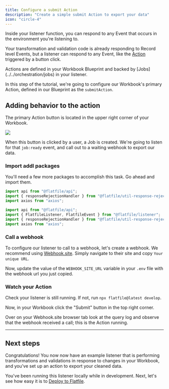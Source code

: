 ```yaml
---
title: Configure a submit Action
description: "Create a simple submit Action to export your data"
icon: "circle-4"
---
```


<Snippet file="shared/dxpbanner.mdx" />

Inside your listener function, you can respond to any Event that occurs in the environment you're listening to.

Your transformation and validation code is already responding to Record level Events, but a listener can respond to any Event, like the [Action](../../orchestration/actions) triggered by a button click.

<Note>
  Actions are defined in your Workbook Blueprint and backed by
  [Jobs](../../orchestration/jobs) in your listener.
</Note>

In this step of the tutorial, we're going to configure our Workbook's primary Action, defined in our Blueprint as the `submitAction`.

## Adding behavior to the action

The primary Action button is located in the upper right corner of your Workbook.

<img
  src="images/quickstart/submit_action.png"
  caption="Submit in the top right corner of your Workbook"
/>

When this button is clicked by a user, a Job is created. We're going to listen for that `job:ready` event,
and call out to a waiting webhook to export our data.

### Import addl packages

You'll need a few more packages to accomplish this task. Go ahead and import them.

<CodeGroup>

```js listener.js
import api from "@flatfile/api";
import { responseRejectionHandler } from "@flatfile/util-response-rejection";
import axios from "axios";
```

```js listener.ts
import api from "@flatfile/api";
import { FlatfileListener, FlatfileEvent } from "@flatfile/listener";
import { responseRejectionHandler } from "@flatfile/util-response-rejection";
import axios from "axios";
```

</CodeGroup>

### Call a webhook

To configure our listener to call to a webhook, let's create a webhook. We recommend using [Webhook.site](https://webhook.site). Simply navigate to their site and copy `Your unique URL`.

Now, update the value of the `WEBHOOK_SITE_URL` variable in your `.env` file with the webhook url you just copied.

<Snippet file="shared/workbook_submit_pt2.mdx" />

### Watch your Action

Check your listener is still running. If not, run `npx flatfile@latest develop`.

Now, in your Workbook click the "Submit" button in the top right corner.

Over on your Webhook.site browser tab look at the query log and observe that the webhook received a call; this is the Action running.

---

## Next steps

Congratulations! You now now have an example listener that is performing transformations and validations in response to changes in your Workbook, and you've set up an action to export your cleaned data.

You've been running this listener locally while in development. Next, let's see how easy it is to [Deploy to Flatfile](../custom/deploying).
